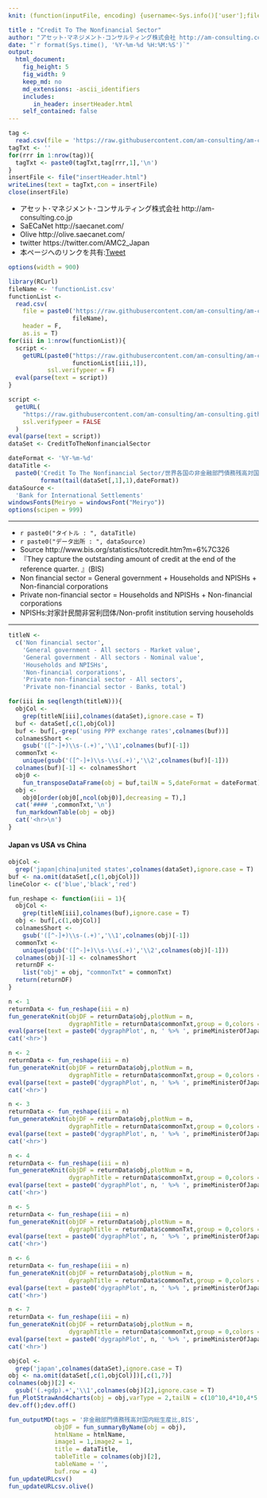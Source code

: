 ```yaml
---
knit: (function(inputFile, encoding) {username<-Sys.info()['user'];fileName<-'defaultPath.csv';pathToFile <-paste0('C:/Users/', username,'/Desktop/pathToCSV/');setwd(pathToFile);buf0<-read.csv(fileName,header = F,skip = 0,stringsAsFactor = F,check.names = F,fileEncoding = 'utf-8');timeStamp<-format(Sys.time(),'%Y%m%d%H%M%S');htmlName<-'CreditToTheNonfinancialSector';rmarkdown::render(inputFile, encoding = encoding, output_file = paste0('C:/Users/',username,buf0[4,1],'am-consulting.co.jp-',htmlName,'.html')) })

title : "Credit To The Nonfinancial Sector"
author: "アセット･マネジメント･コンサルティング株式会社 http://am-consulting.co.jp"
date: "`r format(Sys.time(), '%Y-%m-%d %H:%M:%S')`"
output: 
  html_document:
    fig_height: 5
    fig_width: 9
    keep_md: no
    md_extensions: -ascii_identifiers 
    includes:
       in_header: insertHeader.html
    self_contained: false
---
```


```r
tag <-
  read.csv(file = 'https://raw.githubusercontent.com/am-consulting/am-consulting.github.io/master/components/insertHeader.csv',header = F,fileEncoding = 'UTF8')
tagTxt <- ''
for(rrr in 1:nrow(tag)){
  tagTxt <- paste0(tagTxt,tag[rrr,1],'\n')
}
insertFile <- file("insertHeader.html")
writeLines(text = tagTxt,con = insertFile)
close(insertFile)
```

- アセット･マネジメント･コンサルティング株式会社 http://am-consulting.co.jp
- SaECaNet http://saecanet.com/
- Olive http://olive.saecanet.com/
- twitter https://twitter.com/AMC2_Japan
- 本ページへのリンクを共有:<a href="https://twitter.com/share" class="twitter-share-button" data-via="AMC2_Japan" data-size="large">Tweet</a> <script>!function(d,s,id){var js,fjs=d.getElementsByTagName(s)[0],p=/^http:/.test(d.location)?'http':'https';if(!d.getElementById(id)){js=d.createElement(s);js.id=id;js.src=p+'://platform.twitter.com/widgets.js';fjs.parentNode.insertBefore(js,fjs);}}(document, 'script', 'twitter-wjs');</script>

<link rel="stylesheet" href="http://knowledgevault.saecanet.com/components/jquery-responsive-tables/responsive-tables.css" type="text/css">



```r
options(width = 900)
```

```r
library(RCurl)
fileName <- 'functionList.csv'
functionList <-
  read.csv(
    file = paste0('https://raw.githubusercontent.com/am-consulting/am-consulting.github.io/master/csv/',
                  fileName),
    header = F,
    as.is = T)
for(iii in 1:nrow(functionList)){
  script <- 
    getURL(paste0("https://raw.githubusercontent.com/am-consulting/am-consulting.github.io/master/", 
                  functionList[iii,1]),
           ssl.verifypeer = F)
  eval(parse(text = script))
}
```

```r
script <-
  getURL(
    "https://raw.githubusercontent.com/am-consulting/am-consulting.github.io/master/importCreditToTheNonfinancialSector.r",
    ssl.verifypeer = FALSE
  )
eval(parse(text = script))
dataSet <- CreditToTheNonfinancialSector
```

```r
dateFormat <- '%Y-%m-%d'
dataTitle <- 
  paste0('Credit To The Nonfinancial Sector/世界各国の非金融部門債務残高対国内総生産比:',
         format(tail(dataSet[,1],1),dateFormat))
dataSource <- 
  'Bank for International Settlements'
windowsFonts(Meiryo = windowsFont("Meiryo"))
options(scipen = 999)
```

***

- `r paste0("タイトル : ", dataTitle)`
- `r paste0("データ出所 : ", dataSource)`
- Source http://www.bis.org/statistics/totcredit.htm?m=6%7C326
- 『They capture the outstanding amount of credit at the end of the reference quarter. 』(BIS)
- Non financial sector =  General government + Households and NPISHs + Non-financial corporations
- Private non-financial sector = Households and NPISHs + Non-financial corporations
- NPISHs:対家計民間非営利団体/Non-profit institution serving households 

***

```r
titleN <-
  c('Non financial sector',
    'General government - All sectors - Market value',
    'General government - All sectors - Nominal value',
    'Households and NPISHs',
    'Non-financial corporations',
    'Private non-financial sector - All sectors',
    'Private non-financial sector - Banks, total')
```

```r
for(iii in seq(length(titleN))){
  objCol <- 
    grep(titleN[iii],colnames(dataSet),ignore.case = T)
  buf <- dataSet[,c(1,objCol)]
  buf <- buf[,-grep('using PPP exchange rates',colnames(buf))]
  colnamesShort <- 
    gsub('([^-]+)\\s-(.+)','\\1',colnames(buf)[-1])
  commonTxt <- 
    unique(gsub('([^-]+)\\s-\\s(.+)','\\2',colnames(buf)[-1]))
  colnames(buf)[-1] <- colnamesShort
  obj0 <- 
    fun_transposeDataFrame(obj = buf,tailN = 5,dateFormat = dateFormat)
  obj <-
    obj0[order(obj0[,ncol(obj0)],decreasing = T),]
  cat('#### ',commonTxt,'\n')
  fun_markdownTable(obj = obj)
  cat('<hr>\n')
}
```

#### Japan vs USA vs China

```r
objCol <- 
  grep('japan|china|united states',colnames(dataSet),ignore.case = T)
buf <- na.omit(dataSet[,c(1,objCol)])
lineColor <- c('blue','black','red')
```

```r
fun_reshape <- function(iii = 1){
  objCol <- 
    grep(titleN[iii],colnames(buf),ignore.case = T)
  obj <- buf[,c(1,objCol)]
  colnamesShort <- 
    gsub('([^-]+)\\s-(.+)','\\1',colnames(obj)[-1])
  commonTxt <- 
    unique(gsub('([^-]+)\\s-\\s(.+)','\\2',colnames(obj)[-1]))
  colnames(obj)[-1] <- colnamesShort
  returnDF <-
    list("obj" = obj, "commonTxt" = commonTxt)
  return(returnDF)
}
```

```r
n <- 1
returnData <- fun_reshape(iii = n)
fun_generateKnit(objDF = returnData$obj,plotNum = n,
                 dygraphTitle = returnData$commonTxt,group = 0,colors = lineColor)
eval(parse(text = paste0('dygraphPlot', n, ' %>% ', primeMinisterOfJapan_dygraph)))
cat('<hr>')
```

```r
n <- 2
returnData <- fun_reshape(iii = n)
fun_generateKnit(objDF = returnData$obj,plotNum = n,
                 dygraphTitle = returnData$commonTxt,group = 0,colors = lineColor)
eval(parse(text = paste0('dygraphPlot', n, ' %>% ', primeMinisterOfJapan_dygraph)))
cat('<hr>')
```

```r
n <- 3
returnData <- fun_reshape(iii = n)
fun_generateKnit(objDF = returnData$obj,plotNum = n,
                 dygraphTitle = returnData$commonTxt,group = 0,colors = lineColor)
eval(parse(text = paste0('dygraphPlot', n, ' %>% ', primeMinisterOfJapan_dygraph)))
cat('<hr>')
```

```r
n <- 4
returnData <- fun_reshape(iii = n)
fun_generateKnit(objDF = returnData$obj,plotNum = n,
                 dygraphTitle = returnData$commonTxt,group = 0,colors = lineColor)
eval(parse(text = paste0('dygraphPlot', n, ' %>% ', primeMinisterOfJapan_dygraph)))
cat('<hr>')
```

```r
n <- 5
returnData <- fun_reshape(iii = n)
fun_generateKnit(objDF = returnData$obj,plotNum = n,
                 dygraphTitle = returnData$commonTxt,group = 0,colors = lineColor)
eval(parse(text = paste0('dygraphPlot', n, ' %>% ', primeMinisterOfJapan_dygraph)))
cat('<hr>')
```

```r
n <- 6
returnData <- fun_reshape(iii = n)
fun_generateKnit(objDF = returnData$obj,plotNum = n,
                 dygraphTitle = returnData$commonTxt,group = 0,colors = lineColor)
eval(parse(text = paste0('dygraphPlot', n, ' %>% ', primeMinisterOfJapan_dygraph)))
cat('<hr>')
```

```r
n <- 7
returnData <- fun_reshape(iii = n)
fun_generateKnit(objDF = returnData$obj,plotNum = n,
                 dygraphTitle = returnData$commonTxt,group = 0,colors = lineColor)
eval(parse(text = paste0('dygraphPlot', n, ' %>% ', primeMinisterOfJapan_dygraph)))
cat('<hr>')
```

```r
objCol <- 
  grep('japan',colnames(dataSet),ignore.case = T)
obj <- na.omit(dataSet[,c(1,objCol)])[,c(1,7)]
colnames(obj)[2] <- 
  gsub('(.+gdp).+','\\1',colnames(obj)[2],ignore.case = T)
fun_PlotStrawAnd4charts(obj = obj,varType = 2,tailN = c(10^10,4*10,4*5,4*3),dateFormat = dateFormat)
dev.off();dev.off()
```

```r
fun_outputMD(tags = '非金融部門債務残高対国内総生産比,BIS',
             objDF = fun_summaryByName(obj = obj),
             htmlName = htmlName,
             image1 = 1,image2 = 1,
             title = dataTitle,
             tableTitle = colnames(obj)[2],
             tableName = '',
             buf.row = 4)
fun_updateURLcsv()
fun_updateURLcsv.olive()
```

<script src="http://knowledgevault.saecanet.com/components/jquery-responsive-tables/jquery.responsive-tables.js"></script>
<script src="http://knowledgevault.saecanet.com/components/jquery-responsive-tables/app.js"></script>

<!--
<script>MakeNegative();</script>
-->

<script>
  (function(i,s,o,g,r,a,m){i['GoogleAnalyticsObject']=r;i[r]=i[r]||function(){
  (i[r].q=i[r].q||[]).push(arguments)},i[r].l=1*new Date();a=s.createElement(o),
  m=s.getElementsByTagName(o)[0];a.async=1;a.src=g;m.parentNode.insertBefore(a,m)
  })(window,document,'script','https://www.google-analytics.com/analytics.js','ga');

  ga('create', 'UA-3077339-5', 'auto');
  ga('send', 'pageview');

</script>
